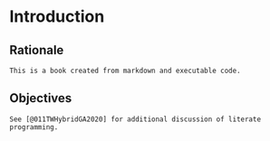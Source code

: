 # Introduction

## Rationale

```         
This is a book created from markdown and executable code.
```

## Objectives

```         
See [@011TWHybridGA2020] for additional discussion of literate programming.
```
